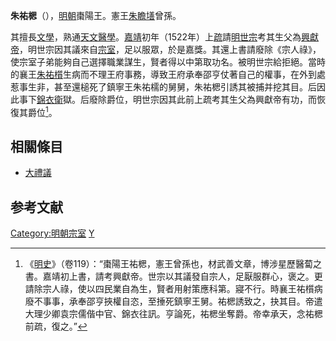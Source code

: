 '''朱祐楒'''（{{bd|？||1555年||Catldx=Z朱}}），[[明朝|明朝]]棗陽王。憲王[[朱瞻墡|朱瞻墡]]曾孫。

其擅長[[文學|文學]]，熟通[[天文|天文]][[醫學|醫學]]。[[嘉靖|嘉靖]]初年（1522年）上[[奏疏|疏]]請[[明世宗|明世宗]]考其生父為[[興獻帝|興獻帝]]，明世宗因其議來自[[宗室|宗室]]，足以服眾，於是嘉獎。其還上書請廢除《宗人祿》，使宗室子弟能夠自己選擇職業謀生，賢者得以中第取功名。被明世宗給拒絕。當時的襄王[[朱祐櫍|朱祐櫍]]生病而不理王府事務，導致王府承奉邵亨仗著自己的權事，在外到處惹事生非，甚至還槌死了鎮寧王朱祐檽的舅舅，朱祐楒引誘其被捕并挖其目。后因此事下[[錦衣衛|錦衣衛]]獄。后廢除爵位，明世宗因其此前上疏考其生父為興獻帝有功，而恢復其爵位<ref>《[[明史|明史]]》（卷119）：“棗陽王祐楒，憲王曾孫也，材武善文章，博涉星歷醫蔔之書。嘉靖初上書，請考興獻帝。世宗以其議發自宗人，足厭服群心，褒之。更請除宗人祿，使以四民業自為生，賢者用射策應科第。寢不行。時襄王祐櫍病廢不事事，承奉邵亨挾權自恣，至捶死鎮寧王舅。祐楒誘致之，抉其目。帝遣大理少卿袁宗儒偕中官、錦衣往訊。亨論死，祐楒坐奪爵。帝幸承天，念祐楒前疏，復之。”</ref>。

==相關條目==
*[[大禮議|大禮議]]

==参考文献==
{{wikisource|明史/卷119}}
<div class="references-small">
<references></references>
</div>

{{s-start}}
{{s-bef|before=父僖順王朱見沔}}
{{s-ttl|title=[[明朝藩王列表_(襄王系)#棗陽國|明棗陽國國王]]|years=1503年—1525年<br>1539年—1555年}}
{{s-aft|after=子恭靖王朱厚爥}}
{{end}}

{{明朝人物小作品}}

[[Category:明朝宗室|Category:明朝宗室]]
[[Category:朱姓|Y]]
